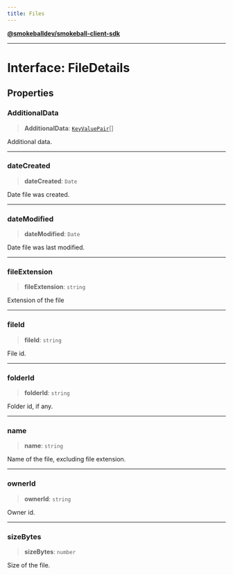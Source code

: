 ```yaml
---
title: Files
---
```

[**@smokeballdev/smokeball-client-sdk**](./../../../../README)

***

# Interface: FileDetails

## Properties

### AdditionalData

> **AdditionalData**: [`KeyValuePair`](./KeyValuePair)[]

Additional data.

***

### dateCreated

> **dateCreated**: `Date`

Date file was created.

***

### dateModified

> **dateModified**: `Date`

Date file was last modified.

***

### fileExtension

> **fileExtension**: `string`

Extension of the file

***

### fileId

> **fileId**: `string`

File id.

***

### folderId

> **folderId**: `string`

Folder id, if any.

***

### name

> **name**: `string`

Name of the file, excluding file extension.

***

### ownerId

> **ownerId**: `string`

Owner id.

***

### sizeBytes

> **sizeBytes**: `number`

Size of the file.

